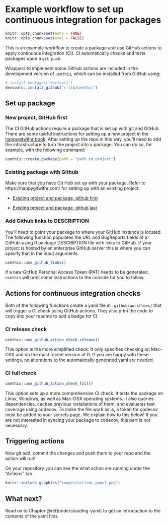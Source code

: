 

# Example workflow to set up continuous integration for packages {#packageci}

```r
knitr::opts_chunk$set(echo = TRUE)
knitr::opts_chunk$set(eval = FALSE)
```

This is an example workflow to create a package and use GitHub actions to apply continuous integration (CI). 
CI automatically checks and tests packages upon a `git push`.

Wrappers to implement some GitHub actions are included in the development version of `usethis`, which can be installed from GitHub using:

```r
# install.packages("devtools")
devtools::install_github("r-lib/usethis")
```

## Set up package 

### New project, GitHub first

The CI GitHub actions require a package that is set up with git and GitHub. 
There are some useful instructions for setting up a new project in the [happygitwithr book](https://happygitwithr.com/new-GitHub-first.html#new-GitHub-first). 
After setting up the repo in this way, you'll need to add the infrastructure to turn the project into a package. 
You can do so, for example, with the following command:

```r
usethis::create_package(path = "path_to_project")
```

### Existing package with Github

Make sure that you have Git Hub set up with your package. Refer to https://happygitwithr.com/ for setting up with an existing project.

- [Existing project and package, github first](https://happygitwithr.com/existing-github-first.html#existing-github-first)

- [Existing project and package, github last](https://happygitwithr.com/existing-github-last.html#existing-github-last)

### Add Github links to DESCRIPTION

You'll need to point your package to where your GitHub instance is located. 
The following function populates the URL and BugReports fields of a GitHub-using R package DESCRIPTION file with links to GitHub. 
If your project is hosted by an enterprise GitHub server this is where you can specify that in the input arguments. 

```r
usethis::use_github_links()
```

If a new GitHub Personal Access Token (PAT) needs to be generated, `usethis` will print some instructions to the console for you to follow. 

## Actions for continuous integration checks

Both of the following functions create a yaml file in `.github/workflows/` that will trigger a CI check using GitHub actions. 
They also print the code to copy into your readme to add a badge for CI.

### CI release check

```r
usethis::use_github_action_check_release()
```

This option is the more simplified check. It only specifies checking on Mac-OSX and on the most recent version of R. 
If you are happy with these settings, no alterations to the automatically generated yaml are needed. 

### CI full check

```r
usethis::use_github_action_check_full()
```

This option sets up a more comprehensive CI check. 
It tests the package on Linux, Windows, as well as Mac-OSX operating systems. 
It also queries dependencies, caches previous installations of them, and evaluates test coverage using codecov. 
To make the file work as is, a token for codecov must be added to your secrets page. 
We explain how to this below!
If you are not interested in syncing your package to codecov, this part is not necessary. 

## Triggering actions




Now git add, commit the changes and push them to your repo and the action will run! 

On your repository you can see the what action are running under the "Actions" tab.

```r
knitr::include_graphics("images/actions_panel.png")
```


## What next?

Read on to Chapter \@ref(understanding-yaml) to get an introduction to the contents of the yaml files. 

